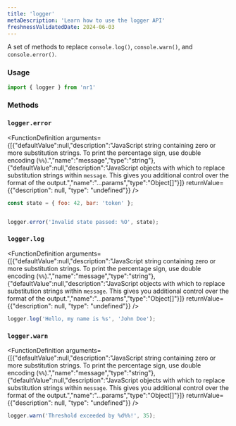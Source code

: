 ```yaml
---
title: 'logger'
metaDescription: 'Learn how to use the logger API'
freshnessValidatedDate: 2024-06-03
---
```


A set of methods to replace `console.log()`, `console.warn()`, and `console.error()`.

### Usage

```js
import { logger } from 'nr1'
```

### Methods

### `logger.error`

<FunctionDefinition arguments={[{"defaultValue":null,"description":"JavaScript string containing zero or more substitution strings. To print the percentage sign, use double encoding (`%%`).","name":"message","type":"string"},{"defaultValue":null,"description":"JavaScript objects with which to replace substitution strings within `message`. This gives you additional control over the format of the output.","name":"...params","type":"Object[]"}]} returnValue={{"description": null, "type": "undefined"}} />

```js
const state = { foo: 42, bar: 'token' };


logger.error('Invalid state passed: %O', state);
```



### `logger.log`

<FunctionDefinition arguments={[{"defaultValue":null,"description":"JavaScript string containing zero or more substitution strings. To print the percentage sign, use double encoding (`%%`).","name":"message","type":"string"},{"defaultValue":null,"description":"JavaScript objects with which to replace substitution strings within `message`. This gives you additional control over the format of the output.","name":"...params","type":"Object[]"}]} returnValue={{"description": null, "type": "undefined"}} />

```js
logger.log('Hello, my name is %s', 'John Doe');
```

### `logger.warn`

<FunctionDefinition arguments={[{"defaultValue":null,"description":"JavaScript string containing zero or more substitution strings. To print the percentage sign, use double encoding (`%%`).","name":"message","type":"string"},{"defaultValue":null,"description":"JavaScript objects with which to replace substitution strings within `message`. This gives you additional control over the format of the output.","name":"...params","type":"Object[]"}]} returnValue={{"description": null, "type": "undefined"}} />

```js
logger.warn('Threshold exceeded by %d%%!', 35);
```

